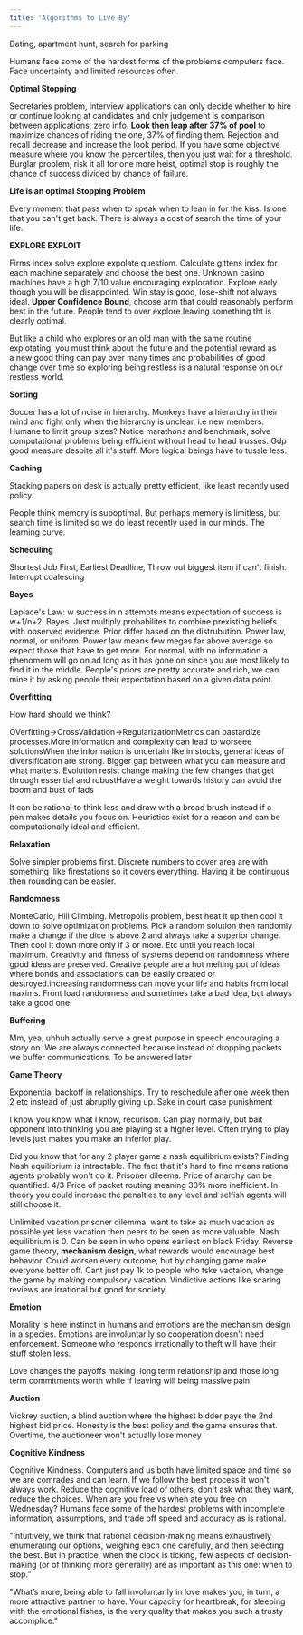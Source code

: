 ```yaml
---
title: 'Algorithms to Live By'
---
```


Dating, apartment hunt, search for parking

Humans face some of the hardest forms of the problems computers face. Face uncertainty and limited resources often.

**Optimal Stopping**

Secretaries problem, interview applications can only decide whether to hire or continue looking at candidates and only judgement is comparison between applications, zero info. **Look then leap after 37% of pool** to maximize chances of riding the one, 37% of finding them. Rejection and recall decrease and increase the look period. If you have some objective measure where you know the percentiles, then you just wait for a threshold. Burglar problem, risk it all for one more heist, optimal stop is roughly the chance of success divided by chance of failure.

**Life is an optimal Stopping Problem**

Every moment that pass when to speak when to lean in for the kiss. Is one that you can't get back. There is always a cost of search the time of your life.

**EXPLORE EXPLOIT**

Firms index solve explore expolate questiom. Calculate gittens index for each machine separately and choose the best one. Unknown casino machines have a high 7/10 value encouraging exploration. Explore early though you will be disappointed. Win stay is good, lose-shift not always ideal. **Upper Confidence Bound**, choose arm that could reasonably perform best in the future. People tend to over explore leaving something tht is clearly optimal.

But like a child who explores or an old man with the same routine explotating, you must think about the future and the potential reward as a new good thing can pay over many times and probabilities of good change over time so exploring being restless is a natural response on our restless world.

**Sorting**

Soccer has a lot of noise in hierarchy. Monkeys have a hierarchy in their mind and fight only when the hierarchy is unclear, i.e new members. Humane to limit group sizes? Notice marathons and benchmark, solve computational problems being efficient without head to head trusses. Gdp good measure despite all it's stuff. More logical beings have to tussle less.

**Caching**

Stacking papers on desk is actually pretty efficient, like least recently used policy.

People think memory is suboptimal. But perhaps memory is limitless, but search time is limited so we do least recently used in our minds. The learning curve.

**Scheduling**

Shortest Job First, Earliest Deadline, Throw out biggest item if can't finish. Interrupt coalescing

**Bayes**

Laplace's Law: w success in n attempts means expectation of success is w+1/n+2. Bayes. Just multiply probabilites to combine prexisting beliefs with observed evidence. Prior differ based on the distrubution. Power law, normal, or uniform. Power law means few megas far above average so expect those that have to get more. For normal, with no information a phenomem will go on ad long as it has gone on since you are most likely to find it in the middle. People's priors are pretty accurate and rich, we can mine it by asking people their expectation based on a given data point.

**Overfitting**

How hard should we think?

OVerfitting->CrossValidation->RegularizationMetrics can bastardize processes.More information and complexity can lead to worseee solutionsWhen the information is uncertain like in stocks, general ideas of diversification are strong. Bigger gap between what you can measure and what matters. Evolution resist change making the few changes that get through essential and robustHave a weight towards history can avoid the boom and bust of fads

It can be rational to think less and draw with a broad brush instead if a pen makes details you focus on. Heuristics exist for a reason and can be computationally ideal and efficient.

**Relaxation**

Solve simpler problems first. Discrete numbers to cover area are with something  like firestations so it covers everything. Having it be continuous then rounding can be easier.

**Randomness**

MonteCarlo, Hill Climbing. Metropolis problem, best heat it up then cool it down to solve optimization problems. Pick a random solution then randomly make a change if the dice is above 2 and always take a superior change. Then cool it down more only if 3 or more. Etc until you reach local maximum. Creativity and fitness of systems depend on randomness where gpod ideas are preserved. Creative people are a hot melting pot of ideas where bonds and associations can be easily created or destroyed.increasing randomness can move your life and habits from local maxims. Front load randomness and sometimes take a bad idea, but always take a good one.

**Buffering**

Mm, yea, uhhuh actually serve a great purpose in speech encouraging a story on. We are always connected because instead of dropping packets we buffer communications. To be answered later

**Game Theory**

Exponential backoff in relationships. Try to reschedule after one week then 2 etc instead of just abruptly giving up. Sake in court case punishment

I know you know what I know, recurison. Can play normally, but bait opponent into thinking you are playing st a higher level. Often trying to play levels just makes you make an inferior play.

Did you know that for any 2 player game a nash equilibrium exists? Finding Nash equilibrium is intractable. The fact that it's hard to find means rational agents probably won't do it. Prisoner dileema. Price of anarchy can be quantified. 4/3 Price of packet routing meaning 33% more inefficient. In theory you could increase the penalties to any level and selfish agents will still choose it.

Unlimited vacation prisoner dilemma, want to take as much vacation as possible yet less vacation then peers to be seen as more valuable. Nash equilibrium is 0. Can be seen in who opens earliest on black Friday. Reverse game theory, **mechanism design**, what rewards would encourage best behavior. Could worsen every outcome, but by changing game make everyone better off. Cant just pay 1k to people who tske vactaion, vhange the game by making compulsory vacation. Vindictive actions like scaring reviews are irrational but good for society.

**Emotion**

Morality is here instinct in humans and emotions are the mechanism design in a species. Emotions are involuntarily so cooperation doesn't need enforcement. Someone who responds irrationally to theft will have their stuff stolen less.

Love changes the payoffs making  long term relationship and those long term commitments worth while if leaving will being massive pain.

**Auction**

Vickrey auction, a blind auction where the highest bidder pays the 2nd highest bid price. Honesty is the best policy and the game ensures that. Overtime, the auctioneer won't actually lose money

**Cognitive Kindness**

Cognitive Kindness. Computers and us both have limited space and time so we are comrades and can learn. If we follow the best process it won't always work. Reduce the cognitive load of others, don't ask what they want, reduce the choices. When are you free vs when ate you free on Wednesday? Humans face some of the hardest problems with incomplete information, assumptions, and trade off speed and accuracy as is rational.

"Intuitively, we think that rational decision-making means exhaustively enumerating our options, weighing each one carefully, and then selecting the best. But in practice, when the clock is ticking, few aspects of decision-making (or of thinking more generally) are as important as this one: when to stop."

"What’s more, being able to fall involuntarily in love makes you, in turn, a more attractive partner to have. Your capacity for heartbreak, for sleeping with the emotional fishes, is the very quality that makes you such a trusty accomplice."